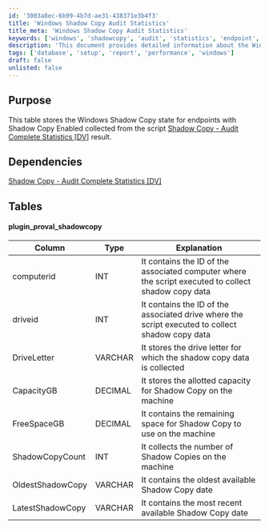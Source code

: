 ```yaml
---
id: '3003a8ec-6b99-4b7d-ae31-438371e3b4f3'
title: 'Windows Shadow Copy Audit Statistics'
title_meta: 'Windows Shadow Copy Audit Statistics'
keywords: ['windows', 'shadowcopy', 'audit', 'statistics', 'endpoint', 'data']
description: 'This document provides detailed information about the Windows Shadow Copy state for endpoints with Shadow Copy enabled. It includes a comprehensive table outlining the schema for storing shadow copy data collected from the specified script, along with dependencies and explanations for each column.'
tags: ['database', 'setup', 'report', 'performance', 'windows']
draft: false
unlisted: false
---
```

## Purpose

This table stores the Windows Shadow Copy state for endpoints with Shadow Copy Enabled collected from the script [Shadow Copy - Audit Complete Statistics [DV]](https://proval.itglue.com/DOC-5078775-7751337) result.

## Dependencies

[Shadow Copy - Audit Complete Statistics [DV]](https://proval.itglue.com/DOC-5078775-7751337)

## Tables

#### plugin_proval_shadowcopy

| Column            | Type    | Explanation                                                                                      |
|-------------------|---------|--------------------------------------------------------------------------------------------------|
| computerid        | INT     | It contains the ID of the associated computer where the script executed to collect shadow copy data |
| driveid           | INT     | It contains the ID of the associated drive where the script executed to collect shadow copy data  |
| DriveLetter       | VARCHAR | It stores the drive letter for which the shadow copy data is collected                           |
| CapacityGB        | DECIMAL | It stores the allotted capacity for Shadow Copy on the machine                                   |
| FreeSpaceGB      | DECIMAL | It contains the remaining space for Shadow Copy to use on the machine                            |
| ShadowCopyCount   | INT     | It collects the number of Shadow Copies on the machine                                          |
| OldestShadowCopy  | VARCHAR | It contains the oldest available Shadow Copy date                                               |
| LatestShadowCopy  | VARCHAR | It contains the most recent available Shadow Copy date                                           |











